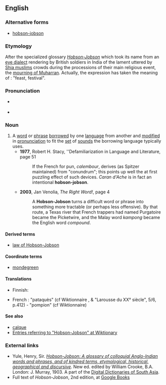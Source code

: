 {{was wotd|2009|September|8}}
==English==
{{wikipedia}}

===Alternative forms===
* [[hobson-jobson]]

===Etymology===
After the specialized glossary [[w:Hobson-Jobson|''Hobson-Jobson'']] which took its name from an [[eye dialect]] rendering by British soldiers in India of the lament {{term|يا حسن يا حسين|sc=Arab|tr=yā ħassan! yā ħussayn!||O Hassan! O Hussein!}} uttered by [[Shia muslims]] crowds during the processions of their main religious event, the  [[mourning of Muharran]]. Actually, the expression has taken the meaning of : "feast, festival".

===Pronunciation===
* {{a|UK}} {{IPA|/ˌhɒb.sənˈdʒɒb.sən/}}
* {{a|US}} {{IPA|/ˌhɑb.sənˈdʒɑb.sən/}}

===Noun===
{{en-noun|s}}

{{examples-right|examples=English {{term|hoosegow||lang=en|jail}} from Spanish {{term|juzgado||lang=es}}<br />English {{term|plonk||lang=en|cheap wine}} from the word "''blanc''" in {{term|vin blanc||lang=fr|white wine}}}}

# A [[word]] or [[phrase]] [[borrow]]ed by one [[language]] from another and [[modify|modified]] in [[pronunciation]] to fit the [[set]] of [[sound]]s the borrowing language typically uses.
#* '''1977''', Robert H. Stacy, ''Defamiliarization in Language and Literature, page 51
#*: If the French for pun, ''calembour'', derives (as Spitzer maintained) from "conundrum"; this points up well the at first puzzling effect of such devices.  ''Caran d'Ache'' is in fact an intentional '''hobson-jobson'''.
#* '''2003''', Jan Venolia, ''The Right Word!''‎, page 4
#*: A '''Hobson-Jobson''' turns a difficult word or phrase into something more tractable (or perhaps less offensive).  By that route, a Texas river that French trappers had named Purgatoire became the Picketwire, and the Malay word ''kampong'' became the English word ''compound''.
====Derived terms====
* [[law of Hobson-Jobson]]

====Coordinate terms====
* [[mondegreen]]

====Translations====
{{trans-top|borrowed word with altered pronunciation}}
* Finnish: {{t|fi|erikoislaina}}
{{trans-mid}}
{{trans-bottom}}
* French : "pataquès" (cf Wiktionnaire , & "Larousse du XX° siècle", 5/6, p.412)  - "pompion" (cf Wiktionnaire)

====See also====
* [[calque]]
*[http://en.wiktionary.org/w/index.php?title=Special%3ASearch&redirs=0&search=hobson-jobson&fulltext=Search&ns0=1&ns100=1&title=Special%3ASearch&advanced=1&fulltext=Advanced+search Entries referring to "Hobson-Jobson" at Wiktionary]

===External links===
*Yule, Henry, Sir. [http://dsal.uchicago.edu/dictionaries/hobsonjobson ''Hobson-Jobson: A glossary of colloquial Anglo-Indian words and phrases, and of kindred terms, etymological, historical, geographical and discursive'']. New ed. edited by William Crooke, B.A. London: J. Murray, 1903. A part of the [http://dsal.uchicago.edu/dictionaries/ Digital Dictionaries of South Asia].
* Full text of ''Hobson-Jobson'', 2nd edition, at [http://books.google.com/books?id=PQYYAAAAMAAJ&printsec=frontcover&dq=hobson-jobson&ei=N3JKSqa4BoGczQT-w7myBg Google Books]